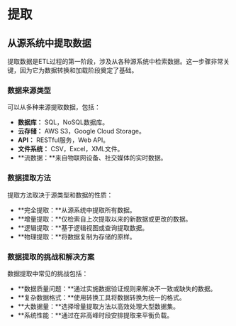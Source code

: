 # 提取

## 从源系统中提取数据

提取数据是ETL过程的第一阶段，涉及从各种源系统中检索数据。这一步骤非常关键，因为它为数据转换和加载阶段奠定了基础。

### 数据来源类型

可以从多种来源提取数据，包括：

- **数据库：** SQL，NoSQL数据库。
- **云存储：** AWS S3，Google Cloud Storage。
- **API：** RESTful服务，Web API。
- **文件系统：** CSV，Excel，XML文件。
- **流数据：**来自物联网设备、社交媒体的实时数据。

### 数据提取方法

提取方法取决于源类型和数据的性质：

- **完全提取：**从源系统中提取所有数据。
- **增量提取：**仅检索自上次提取以来的新数据或更改的数据。
- **逻辑提取：**基于逻辑视图或查询提取数据。
- **物理提取：**将数据复制为存储的原样。

### 数据提取的挑战和解决方案

数据提取中常见的挑战包括：

- **数据质量问题：**通过实施数据验证规则来解决不一致或缺失的数据。
- **复杂数据格式：**使用转换工具将数据转换为统一的格式。
- **大数据量：**选择增量提取方法以高效处理大型数据集。
- **系统性能：**通过在非高峰时段安排提取来平衡负载。
